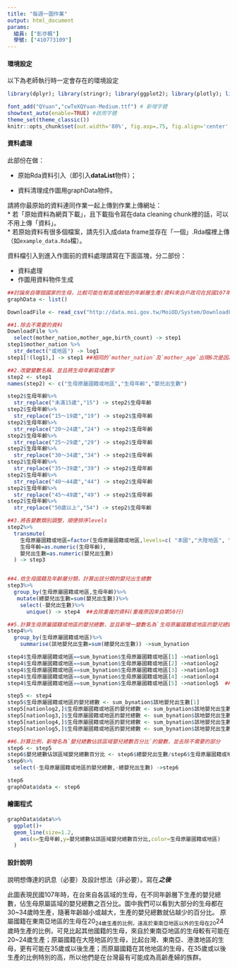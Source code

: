 ```yaml
---
title: "每週一圖作業"
output: html_document
params:
  組員: ["彭亦楓"]  
  學號: ["410773109"]
---
```


#### 環境設定

以下為老師執行時一定會存在的環境設定
```r
library(dplyr); library(stringr); library(ggplot2); library(plotly); library(lubridate); library(readr); library(tidyr); library(showtext)

font_add("QYuan","cwTeXQYuan-Medium.ttf") # 新增字體
showtext_auto(enable=TRUE) #啟用字體
theme_set(theme_classic())
knitr::opts_chunk$set(out.width='80%', fig.asp=.75, fig.align='center', fig.showtext=T)
```

#### 資料處理

此部份在做：

  * 原始Rda資料引入（即引入**dataList**物件）；
  
  * 資料清理成作圖用graphData物件。

請將你最原始的資料連同作業一起上傳到作業上傳網址：  
  * 若「原始資料為網頁下載」，且下載指令寫在data cleaning chunk裡的話，可以不用上傳「資料」。  
  * 若原始資料有很多個檔案，請先引入成data frame並存在「一個」.Rda檔裡上傳（如`example_data.Rda`檔）。  

資料檔引入到進入作圖前的資料處理請寫在下面區塊，分二部份：

  * 資料處理  
  * 作圖用資料物件生成
  
```r

##討論來自哪個國家的生母，比較可能在較高或較低的年齡層生產(資料來自戶政司在民國107年的統計資料)
graphData <- list()

DownloadFile <- read_csv("http://data.moi.gov.tw/MoiOD/System/DownloadFile.aspx?DATA=B44CB231-00DD-4296-82E8-8A601D33EDF9")

##1.除去不需要的資料
DownloadFile %>%
  select(mother_nation,mother_age,birth_count) -> step1
step1$mother_nation %>%
  str_detect("或地區") -> log1
step1[!(log1),] -> step1 ##相同的`mother_nation`及`mother_age`出現6次是因為原資料有一變數名為`教育程度`，其值有6種結果，之後再處理

##2.改變變數名稱，並且將生母年齡寫成數字 
step2 <- step1
names(step2) <- c("生母原屬國籍或地區","生母年齡","嬰兒出生數")

step2$生母年齡%>%
  str_replace("未滿15歲","15") -> step2$生母年齡
step2$生母年齡%>%
  str_replace("15～19歲","19") -> step2$生母年齡
step2$生母年齡%>%
  str_replace("20～24歲","24") -> step2$生母年齡
step2$生母年齡%>%
  str_replace("25～29歲","29") -> step2$生母年齡
step2$生母年齡%>%
  str_replace("30～34歲","34") -> step2$生母年齡
step2$生母年齡%>%
  str_replace("35～39歲","39") -> step2$生母年齡
step2$生母年齡%>%
  str_replace("40～44歲","44") -> step2$生母年齡
step2$生母年齡%>%
  str_replace("45～49歲","49") -> step2$生母年齡
step2$生母年齡%>%
  str_replace("50歲以上","54") -> step2$生母年齡

##3.將各變數類別調整，順便排序levels
step2%>%
  transmute(
    生母原屬國籍或地區=factor(生母原屬國籍或地區,levels=c( "本國","大陸地區", "東南亞地區","港澳地區" ,"其他地區" )),
    生母年齡=as.numeric(生母年齡),
    嬰兒出生數=as.numeric(嬰兒出生數)
  ) -> step3


##4.依生母國籍及年齡層分類，計算出該分類的嬰兒出生總數
step3%>%
  group_by(生母原屬國籍或地區,生母年齡)%>%
   mutate(總嬰兒出生數=sum(嬰兒出生數))%>%
    select(-嬰兒出生數)%>%
      unique() -> step4  ##去除重複的資料(重複原因來自第50行)

##5.計算生母原屬國籍或地區的嬰兒總數，並且新增一變數名為`生母原屬國籍或地區的嬰兒總數`
step4%>%
  group_by(生母原屬國籍或地區)%>%
    summarise(該地嬰兒出生數=sum(總嬰兒出生數)) ->sum_bynation

step4$生母原屬國籍或地區==sum_bynation$生母原屬國籍或地區[1] ->nationlog1
step4$生母原屬國籍或地區==sum_bynation$生母原屬國籍或地區[2] ->nationlog2
step4$生母原屬國籍或地區==sum_bynation$生母原屬國籍或地區[3] ->nationlog3
step4$生母原屬國籍或地區==sum_bynation$生母原屬國籍或地區[4] ->nationlog4
step4$生母原屬國籍或地區==sum_bynation$生母原屬國籍或地區[5] ->nationlog5  ##新增五個logic，用於將生母原屬國籍或地區分類

step5 <- step4
step5$生母原屬國籍或地區的嬰兒總數 <- sum_bynation$該地嬰兒出生數[1]
step5[nationlog2,]$生母原屬國籍或地區的嬰兒總數 <- sum_bynation$該地嬰兒出生數[2]
step5[nationlog3,]$生母原屬國籍或地區的嬰兒總數 <- sum_bynation$該地嬰兒出生數[3]
step5[nationlog4,]$生母原屬國籍或地區的嬰兒總數 <- sum_bynation$該地嬰兒出生數[4]
step5[nationlog5,]$生母原屬國籍或地區的嬰兒總數 <- sum_bynation$該地嬰兒出生數[5]  ##依照類別填入該國嬰兒總數

##6.計算比例，新增名為`嬰兒總數佔該區域嬰兒總數百分比`的變數，並去除不需要的部分
step6 <- step5
step6$嬰兒總數佔該區域嬰兒總數百分比 <- step6$總嬰兒出生數/step6$生母原屬國籍或地區的嬰兒總數
step6%>%
  select(-生母原屬國籍或地區的嬰兒總數,-總嬰兒出生數) ->step6

step6
graphData$data <- step6
```

#### 繪圖程式

```r
graphData$data%>%
  ggplot()+
  geom_line(size=1.2,
    aes(x=生母年齡,y=嬰兒總數佔該區域嬰兒總數百分比,color=生母原屬國籍或地區)
  )

```

#### 設計說明
說明想傳達的訊息（必要）及設計想法（非必要）。寫在***之後
*** 

此圖表現民國107年時，在台來自各區域的生母，在不同年齡層下生產的嬰兒總數，佔生母原屬區域的嬰兒總數之百分比。圖中我們可以看到大部分的生母都在30~34歲時生產，隨著年齡越小或越大，生產的嬰兒總數就佔越少的百分比。
原屬國籍在東南亞地區的生母在20~24歲生產的比例，遠高於東南亞地區以外的生母在20~24歲時生產的比例，可見比起其他國籍的生母，來自於東南亞地區的生母較有可能在20~24歲生產；原屬國籍在大陸地區的生母，比起台灣、東南亞、港澳地區的生母，更有可能在35歲或以後生產；而原屬國籍在其他地區的生母，在35歲或以後生產的比例特別的高，所以他們是在台灣最有可能成為高齡產婦的族群。
